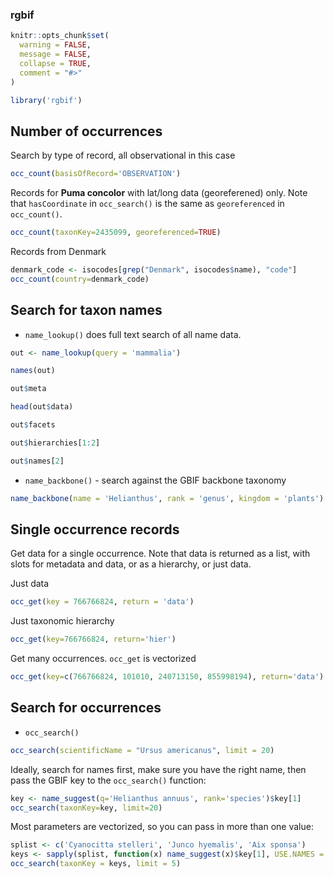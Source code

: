 ### rgbif

```r
knitr::opts_chunk$set(
  warning = FALSE,
  message = FALSE,
  collapse = TRUE,
  comment = "#>"
)
```

```r
library('rgbif')
```

## Number of occurrences

Search by type of record, all observational in this case

```r
occ_count(basisOfRecord='OBSERVATION')
```

Records for **Puma concolor** with lat/long data (georeferened) only. Note that `hasCoordinate` in `occ_search()` is the same as `georeferenced` in `occ_count()`.

```r
occ_count(taxonKey=2435099, georeferenced=TRUE)
```

Records from Denmark

```r
denmark_code <- isocodes[grep("Denmark", isocodes$name), "code"]
occ_count(country=denmark_code)
```

## Search for taxon names

* `name_lookup()` does full text search of all name data.

```r
out <- name_lookup(query = 'mammalia')
```

```r
names(out)
```

```r
out$meta
```

```r
head(out$data)
```

```r
out$facets
```

```r
out$hierarchies[1:2]
```

```r
out$names[2]
```

* `name_backbone()` - search against the GBIF backbone taxonomy

```r
name_backbone(name = 'Helianthus', rank = 'genus', kingdom = 'plants')
```


## Single occurrence records

Get data for a single occurrence. Note that data is returned as a list, with slots for metadata and data, or as a hierarchy, or just data.

Just data

```r
occ_get(key = 766766824, return = 'data')
```

Just taxonomic hierarchy

```r
occ_get(key=766766824, return='hier')
```

Get many occurrences. `occ_get` is vectorized

```r
occ_get(key=c(766766824, 101010, 240713150, 855998194), return='data')
```


## Search for occurrences

* `occ_search()`

```r
occ_search(scientificName = "Ursus americanus", limit = 20)
```

Ideally, search for names first, make sure you have the right name, then pass the GBIF key to the `occ_search()` function:

```r
key <- name_suggest(q='Helianthus annuus', rank='species')$key[1]
occ_search(taxonKey=key, limit=20)
```

Most parameters are vectorized, so you can pass in more than one value:

```r
splist <- c('Cyanocitta stelleri', 'Junco hyemalis', 'Aix sponsa')
keys <- sapply(splist, function(x) name_suggest(x)$key[1], USE.NAMES = FALSE)
occ_search(taxonKey = keys, limit = 5)
```
